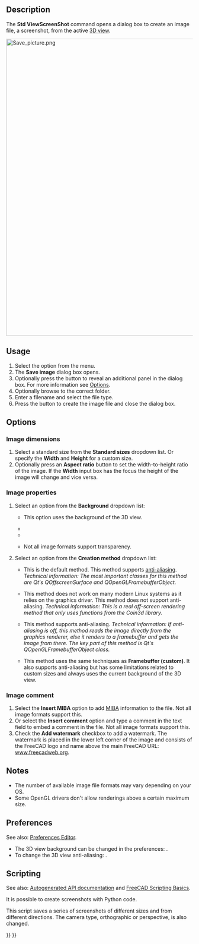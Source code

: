 <languages/>

{{Docnav
|[[Std_DlgParameter|DlgParameter]]
|[[Std_ViewLoadImage|ViewLoadImage]]
|[[Std_Tools_Menu|Std Tools Menu]]
|IconL=Std_DlgParameter.svg
|IconR=Std_ViewLoadImage.svg
|IconC=Freecad.svg
}}

<div class="mw-translate-fuzzy">
{{GuiCommand/pt|Name=Std ViewScreenShot|Name/pt=Std ViewScreenShot|MenuLocation=[[Std Tools Menu/pt|Tools]] → Save picture...|Workbenches=All|SeeAlso=...}}
</div>

==Description==

The '''Std ViewScreenShot''' command opens a dialog box to create an image file, a screenshot, from the active [[3D_view|3D view]].

[[Image:Save_picture.png|800px]]
{{Caption|The Save image dialog box after pressing the Extended button}}

==Usage==

# Select the {{MenuCommand|Tools → [[Image:Std_ViewScreenShot.svg|16px]] Save image...}} option from the menu.
# The '''Save image''' dialog box opens.
# Optionally press the {{Button|Extended}} button to reveal an additional panel in the dialog box. For more information see [[#Options|Options]].
# Optionally browse to the correct folder.
# Enter a filename and select the file type.
# Press the {{Button|Save}} button to create the image file and close the dialog box.

==Options==

===Image dimensions===

# Select a standard size from the '''Standard sizes''' dropdown list. Or specify the '''Width''' and '''Height''' for a custom size.
# Optionally press an '''Aspect ratio''' button to set the width-to-height ratio of the image. If the '''Width''' input box has the focus the height of the image will change and vice versa.

===Image properties===

# Select an option from the '''Background''' dropdown list:
#* {{Value|Current}} This option uses the background of the 3D view.
#* {{Value|White}}
#* {{Value|Black}}
#* {{Value|Transparent}} Not all image formats support transparency.
# Select an option from the '''Creation method''' dropdown list:
#* {{Value|Offscreen (New)}} This is the default method. This method supports [https://en.wikipedia.org/wiki/Multisample_anti-aliasing anti-aliasing]. ''Technical information: The most important classes for this method are Qt's QOffscreenSurface and QOpenGLFramebufferObject.''
#* {{Value|Offscreen (Old)}} This method does not work on many modern Linux systems as it relies on the graphics driver. This method does not support anti-aliasing. ''Technical information: This is a real off-screen rendering method that only uses functions from the Coin3d library.''
#* {{Value|Framebuffer (custom)}} This method supports anti-aliasing. ''Technical information: If anti-aliasing is off, this method reads the image directly from the graphics renderer, else it renders to a framebuffer and gets the image from there. The key part of this method is Qt's QOpenGLFramebufferObject class.''
#* {{Value|Framebuffer (as is)}} This method uses the same techniques as '''Framebuffer (custom)'''. It also supports anti-aliasing but has some limitations related to custom sizes and always uses the current background of the 3D view.

===Image comment===

# Select the '''Insert MIBA''' option to add [http://juergen-riegel.net/Miba/ MIBA] information to the file. Not all image formats support this.
# Or select the '''Insert comment''' option and type a comment in the text field to embed a comment in the file. Not all image formats support this.
# Check the '''Add watermark''' checkbox to add a watermark. The watermark is placed in the lower left corner of the image and consists of the FreeCAD logo and name above the main FreeCAD URL: [https://www.freecadweb.org www.freecadweb.org].

==Notes==

* The number of available image file formats may vary depending on your OS.
* Some OpenGL drivers don't allow renderings above a certain maximum size.

==Preferences==

See also: [[Preferences_Editor|Preferences Editor]].

* The 3D view background can be changed in the preferences: {{MenuCommand|Edit → Preferences... → Display → Colors → Background color}}.
* To change the 3D view anti-aliasing: {{MenuCommand|Edit → Preferences... → Display → 3D view → Rendering → Anti-Aliasing}}.

==Scripting==

See also: [https://freecad.github.io/SourceDoc/ Autogenerated API documentation] and [[FreeCAD_Scripting_Basics|FreeCAD Scripting Basics]].

It is possible to create screenshots with Python code.

{{Code|code=
Gui.ActiveDocument.ActiveView.saveImage("D:/temp/test.png", 1656, 783, "Current")
}}

This script saves a series of screenshots of different sizes and from different directions. The camera type, orthographic or perspective, is also changed.

{{Code|code=
import FreeCADGui as Gui
import Part

out_dir = "D:/temp/"
name = "Blade"
view = Gui.ActiveDocument.ActiveView

# Create images with different Views, Cameras and sizes
for p in ["PerspectiveCamera", "OrthographicCamera"]:
    Gui.SendMsgToActiveView(p)
    for f in ["ViewAxo", "ViewFront", "ViewTop"]:
        Gui.SendMsgToActiveView(f)
        for x, y in [[500, 500], [1000, 3000], [3000, 1000], [3000, 3000], [8000, 8000]]:
            view.saveImage(out_dir + name + "_" + p + "_" + f + "_" + str(x) + "_" + str(y) + ".jpg", x, y, "White")
            view.saveImage(out_dir + name + "_" + p + "_" + f + "_" + str(x) + "_" + str(y) + ".png", x, y, "Transparent")

# Close active document
App.closeDocument(App.ActiveDocument.Name)
}}


{{Docnav
|[[Std_DlgParameter|DlgParameter]]
|[[Std_ViewLoadImage|ViewLoadImage]]
|[[Std_Tools_Menu|Std Tools Menu]]
|IconL=Std_DlgParameter.svg
|IconR=Std_ViewLoadImage.svg
|IconC=Freecad.svg
}}

{{Std_Base_navi{{#translation:}}}}
{{Userdocnavi{{#translation:}}}}